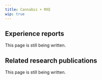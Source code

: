 ---
title: Cannabis + MXE
wip: true
---

## Experience reports

This page is still being written.

## Related research publications

This page is still being written.

